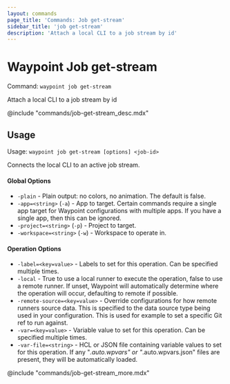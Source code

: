 ```yaml
---
layout: commands
page_title: 'Commands: Job get-stream'
sidebar_title: 'job get-stream'
description: 'Attach a local CLI to a job stream by id'
---
```


# Waypoint Job get-stream

Command: `waypoint job get-stream`

Attach a local CLI to a job stream by id

@include "commands/job-get-stream_desc.mdx"

## Usage

Usage: `waypoint job get-stream [options] <job-id>`

Connects the local CLI to an active job stream.

#### Global Options

- `-plain` - Plain output: no colors, no animation. The default is false.
- `-app=<string>` (`-a`) - App to target. Certain commands require a single app target for Waypoint configurations with multiple apps. If you have a single app, then this can be ignored.
- `-project=<string>` (`-p`) - Project to target.
- `-workspace=<string>` (`-w`) - Workspace to operate in.

#### Operation Options

- `-label=<key=value>` - Labels to set for this operation. Can be specified multiple times.
- `-local` - True to use a local runner to execute the operation, false to use a remote runner.
  If unset, Waypoint will automatically determine where the operation will occur,
  defaulting to remote if possible.
- `-remote-source=<key=value>` - Override configurations for how remote runners source data. This is specified to the data source type being used in your configuration. This is used for example to set a specific Git ref to run against.
- `-var=<key=value>` - Variable value to set for this operation. Can be specified multiple times.
- `-var-file=<string>` - HCL or JSON file containing variable values to set for this operation. If any "_.auto.wpvars" or "_.auto.wpvars.json" files are present, they will be automatically loaded.

@include "commands/job-get-stream_more.mdx"

